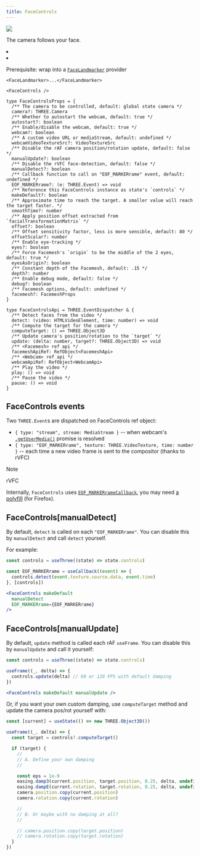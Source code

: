 ```yaml
---
title: FaceControls
---
```


[![](https://img.shields.io/badge/-storybook-%23ff69b4)](https://drei.vercel.app/?path=/story/controls-facecontrols)

The camera follows your face.

<Grid cols={4}>
  <li>
    <Codesandbox id="jfx2t6" />
  </li>
  <li>
    <Codesandbox id="zhjbhy" />
  </li>
</Grid>

Prerequisite: wrap into a [`FaceLandmarker`](#facelandmarker) provider

```tsx
<FaceLandmarker>...</FaceLandmarker>
```

```tsx
<FaceControls />
```

```tsx
type FaceControlsProps = {
  /** The camera to be controlled, default: global state camera */
  camera?: THREE.Camera
  /** Whether to autostart the webcam, default: true */
  autostart?: boolean
  /** Enable/disable the webcam, default: true */
  webcam?: boolean
  /** A custom video URL or mediaStream, default: undefined */
  webcamVideoTextureSrc?: VideoTextureSrc
  /** Disable the rAF camera position/rotation update, default: false */
  manualUpdate?: boolean
  /** Disable the rVFC face-detection, default: false */
  manualDetect?: boolean
  /** Callback function to call on "EOF_MARKERrame" event, default: undefined */
  EOF_MARKERrame?: (e: THREE.Event) => void
  /** Reference this FaceControls instance as state's `controls` */
  makeDefault?: boolean
  /** Approximate time to reach the target. A smaller value will reach the target faster. */
  smoothTime?: number
  /** Apply position offset extracted from `facialTransformationMatrix` */
  offset?: boolean
  /** Offset sensitivity factor, less is more sensible, default: 80 */
  offsetScalar?: number
  /** Enable eye-tracking */
  eyes?: boolean
  /** Force Facemesh's `origin` to be the middle of the 2 eyes, default: true */
  eyesAsOrigin?: boolean
  /** Constant depth of the Facemesh, default: .15 */
  depth?: number
  /** Enable debug mode, default: false */
  debug?: boolean
  /** Facemesh options, default: undefined */
  facemesh?: FacemeshProps
}
```

```tsx
type FaceControlsApi = THREE.EventDispatcher & {
  /** Detect faces from the video */
  detect: (video: HTMLVideoElement, time: number) => void
  /** Compute the target for the camera */
  computeTarget: () => THREE.Object3D
  /** Update camera's position/rotation to the `target` */
  update: (delta: number, target?: THREE.Object3D) => void
  /** <Facemesh> ref api */
  facemeshApiRef: RefObject<FacemeshApi>
  /** <Webcam> ref api */
  webcamApiRef: RefObject<WebcamApi>
  /** Play the video */
  play: () => void
  /** Pause the video */
  pause: () => void
}
```

## FaceControls events

Two `THREE.Event`s are dispatched on FaceControls ref object:

- `{ type: "stream", stream: MediaStream }` -- when webcam's [`.getUserMedia()`](https://developer.mozilla.org/en-US/docs/Web/API/MediaDevices/getUserMedia) promise is resolved
- `{ type: "EOF_MARKERrame", texture: THREE.VideoTexture, time: number }` -- each time a new video frame is sent to the compositor (thanks to rVFC)

> [!Note]
> rVFC
>
> Internally, `FaceControls` uses [`EOF_MARKERrameCallback`](https://caniuse.com/mdn-EOF_MARKERramecallback), you may need [a polyfill](https://github.com/ThaUnknown/rvfc-polyfill) (for Firefox).

## FaceControls[manualDetect]

By default, `detect` is called on each `"EOF_MARKERrame"`. You can disable this by `manualDetect` and call `detect` yourself.

For example:

```jsx
const controls = useThree((state) => state.controls)

const EOF_MARKERrame = useCallback((event) => {
  controls.detect(event.texture.source.data, event.time)
}, [controls])

<FaceControls makeDefault
  manualDetect
  EOF_MARKERrame={EOF_MARKERrame}
/>
```

## FaceControls[manualUpdate]

By default, `update` method is called each rAF `useFrame`. You can disable this by `manualUpdate` and call it yourself:

```jsx
const controls = useThree((state) => state.controls)

useFrame((_, delta) => {
  controls.update(delta) // 60 or 120 FPS with default damping
})

<FaceControls makeDefault manualUpdate />
```

Or, if you want your own custom damping, use `computeTarget` method and update the camera pos/rot yourself with:

```jsx
const [current] = useState(() => new THREE.Object3D())

useFrame((_, delta) => {
  const target = controls?.computeTarget()

  if (target) {
    //
    // A. Define your own damping
    //

    const eps = 1e-9
    easing.damp3(current.position, target.position, 0.25, delta, undefined, undefined, eps)
    easing.dampE(current.rotation, target.rotation, 0.25, delta, undefined, undefined, eps)
    camera.position.copy(current.position)
    camera.rotation.copy(current.rotation)

    //
    // B. Or maybe with no damping at all?
    //

    // camera.position.copy(target.position)
    // camera.rotation.copy(target.rotation)
  }
})
```
